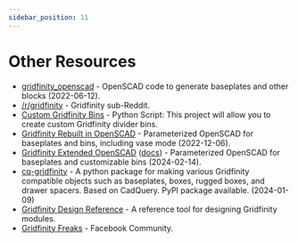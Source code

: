 ```yaml
---
sidebar_position: 11
---
```


# Other Resources

* [gridfinity_openscad](https://github.com/vector76/gridfinity_openscad) - OpenSCAD code to generate baseplates and other blocks (2022-06-12).
* [/r/gridfinity](https://www.reddit.com/r/gridfinity/) - Gridfinity sub-Reddit.
* [Custom Gridfinity Bins](https://github.com/RashKash103/custom-gridfinity-bins) - Python Script: This project will allow you to create custom Gridfinity divider bins.
* [Gridfinity Rebuilt in OpenSCAD](https://github.com/kennetek/gridfinity-rebuilt-openscad) - Parameterized OpenSCAD for baseplates and bins, including vase mode (2022-12-06).
* [Gridfinity Extended OpenSCAD](https://github.com/ostat/gridfinity_extended_openscad) ([docs](https://docs.ostat.com/docs/openscad/gridfinity-extended)) - Parameterized OpenSCAD for baseplates and customizable bins (2024-02-14).
* [cq-gridfinity](https://github.com/michaelgale/cq-gridfinity) - A python package for making various Gridfinity compatible objects such as baseplates, boxes, rugged boxes, and drawer spacers. Based on CadQuery. PyPI package available. (2024-01-09)
* [Gridfinity Design Reference](https://gridfinity.xyz/specification/) - A reference tool for designing Gridfinity modules.
* [Gridfinity Freaks](https://www.facebook.com/groups/894771558536705) - Facebook Community.
